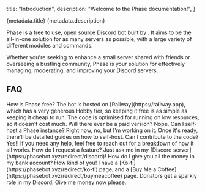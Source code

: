   title: "Introduction",
  description: "Welcome to the Phase documentation!",
}

<Heading>
  <HeadingTitle>{metadata.title}</HeadingTitle>
  <HeadingDescription>{metadata.description}</HeadingDescription>
</Heading>

Phase is a free to use, open source Discord bot built by <UserHoverCard username="mikaela" avatar="https://github.com/mikaeladev.png" bio="non-binary monster addict that codes things" joined="February 2022" url="https://github.com/mikaeladev" />. It aims to be the all-in-one solution for as many servers as possible, with a large variety of different modules and commands.

Whether you're seeking to enhance a small server shared with friends or overseeing a bustling community, Phase is your solution for effectively managing, moderating, and improving your Discord servers.

## FAQ

<Accordion type="single" collapsible className="w-full">
  <AccordionItem value="item-1">
    <AccordionTrigger>How is Phase free?</AccordionTrigger>
    <AccordionContent>
      The bot is hosted on [Railway](https://railway.app), which has a very generous Hobby tier, so keeping it free is as simple as keeping it cheap to run. The code is optimised for running on low resources, so it doesn't cost much.
    </AccordionContent>
  </AccordionItem>
  <AccordionItem value="item-2">
    <AccordionTrigger>Will there ever be a paid version?</AccordionTrigger>
    <AccordionContent>
      Nope.
    </AccordionContent>
  </AccordionItem>
  <AccordionItem value="item-3">
    <AccordionTrigger>Can I self-host a Phase instance?</AccordionTrigger>
    <AccordionContent>
      Right now, no, but I'm working on it. Once it's ready, there'll be detailed guides on how to self-host.
    </AccordionContent>
  </AccordionItem>
    <AccordionItem value="item-4">
    <AccordionTrigger>Can I contribute to the code?</AccordionTrigger>
    <AccordionContent>
      Yes!! If you need any help, feel free to reach out for a breakdown of how it all works.
    </AccordionContent>
  </AccordionItem>
  <AccordionItem value="item-5">
    <AccordionTrigger>How do I request a feature?</AccordionTrigger>
    <AccordionContent>
      Just ask me in my [Discord server](https://phasebot.xyz/redirect/discord)!
    </AccordionContent>
  </AccordionItem>
  <AccordionItem value="item-6">
    <AccordionTrigger>How do I give you all the money in my bank account?</AccordionTrigger>
    <AccordionContent>
      How kind of you! I have a [Ko-fi](https://phasebot.xyz/redirect/ko-fi) page, and a [Buy Me a Coffee](https://phasebot.xyz/redirect/buymeacoffee) page. Donators get a sparkly role in my Discord. Give me money now please.
    </AccordionContent>
  </AccordionItem>
</Accordion>
